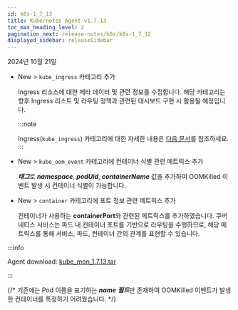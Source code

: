 ```yaml
---
id: k8s-1_7_13
title: Kubernetes Agent v1.7.13
toc_max_heading_level: 2
pagination_next: release-notes/k8s/k8s-1_7_12
displayed_sidebar: releaseSidebar
---
```


2024년 10월 21일

* <Status priority='1'>New</Status> <Cmdname sid="side_analysis" className="uitext" /> > <Cmdname sid="side_metricsSearch" className="uitext" /> `kube_ingress` 카테고리 추가

  Ingress 리소스에 대한 메타 데이터 및 관련 정보를 수집합니다. 해당 카테고리는 향후 Ingress 리스트 및 라우팅 정책과 관련된 대시보드 구현 시 활용될 예정입니다.

  :::note 

  Ingress(`kube_ingress`) 카테고리에 대한 자세한 내용은 [다음 문서](../../kubernetes/metrics-kubernetes/#kube_ingress)를 참조하세요. 
  ::: 

* <Status priority='1'>New</Status> <Cmdname sid="side_analysis" className="uitext" /> > <Cmdname sid="side_metricsSearch" className="uitext" /> `kube_oom_event` 카테고리에 컨테이너 식별 관련 메트릭스 추가

  ***태그***로 ***namespace***, ***podUid***, ***containerName*** 값을 추가하여 OOMKilled 이벤트 발생 시 컨테이너 식별이 가능합니다.

* <Status priority='1'>New</Status> <Cmdname sid="side_analysis" className="uitext" /> > <Cmdname sid="side_metricsSearch" className="uitext" /> `container` 카테고리에 포트 정보 관련 메트릭스 추가

  컨테이너가 사용하는 **containerPort**와 관련된 메트릭스를 추가하였습니다. 쿠버네티스 서비스는 파드 내 컨테이너 포트를 기반으로 라우팅을 수행하므로, 해당 메트릭스를 통해 서비스, 파드, 컨테이너 간의 관계를 표현할 수 있습니다.

:::info

Agent download: [kube_mon_1.7.13.tar](https://repo.whatap.io/docker/kube_mon_1.7.13.tar)

:::

{/* 기존에는 Pod 이름을 표기하는 ***name*** ***필드***만 존재하여 OOMKilled 이벤트가 발생한 컨테이너를 특정하기 어려웠습니다.  */}